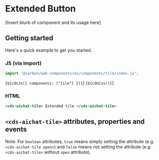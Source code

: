 
<Meta of={TileStories} />

# Extended Button

[Insert blurb of component and its usage here]

## Getting started

Here's a quick example to get you started.

### JS (via import)

```javascript
import "@carbon/web-components/es/components/tile/index.js";
```

<Markdown>{`${cdnJs({ components: ["tile"] })}`}</Markdown>
<Markdown>{`${cdnCss()}`}</Markdown>

### HTML

```html
<cds-aichat-tile> Extended tile </cds-aichat-tile>
```

## `<cds-aichat-tile>` attributes, properties and events

Note: For `boolean` attributes, `true` means simply setting the attribute (e.g.
`<cds-aichat-tile open>`) and `false` means not setting the attribute (e.g.
`<cds-aichat-tile>` without `open` attribute).

<ArgTypes of="cds-aichat-tile" />
